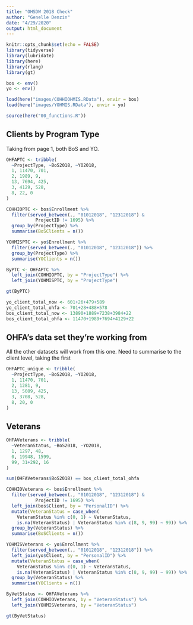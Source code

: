 ```yaml
---
title: "OHSDW 2018 Check"
author: "Genelle Denzin"
date: "4/29/2020"
output: html_document
---
```


```r
knitr::opts_chunk$set(echo = FALSE)
library(tidyverse)
library(lubridate)
library(here)
library(rlang)
library(gt)

bos <- env()
yo <- env()

load(here("images/COHHIOHMIS.RData"), envir = bos)
load(here("images/YOHMIS.RData"), envir = yo)

source(here("00_functions.R"))

```

## Clients by Program Type

Taking from page 1, both BoS and YO.

```r

OHFAPTC <- tribble(
  ~ProjectType, ~BoS2018, ~YO2018,
  1, 11470, 701,
  2, 1989, 9,
  13, 7694, 425,
  3, 4129, 528,
  8, 22, 0
)

COHHIOPTC <- bos$Enrollment %>%
  filter(served_between(., "01012018", "12312018") &
           ProjectID != 1695) %>%
  group_by(ProjectType) %>%
  summarise(BoSClients = n())

YOHMISPTC <- yo$Enrollment %>%
  filter(served_between(., "01012018", "12312018")) %>%
  group_by(ProjectType) %>%
  summarise(YOClients = n())

ByPTC <- OHFAPTC %>%
  left_join(COHHIOPTC, by = "ProjectType") %>%
  left_join(YOHMISPTC, by = "ProjectType")

gt(ByPTC)

yo_client_total_now <- 601+26+479+589
yo_client_total_ohfa <- 701+28+488+578
bos_client_total_now <- 13890+1889+7238+3984+22
bos_client_total_ohfa <- 11470+1989+7694+4129+22

```


## OHFA's data set they're working from

All the other datasets will work from this one. Need to summarise to the client level, taking the first 

```r

OHFAPTC_unique <- tribble(
  ~ProjectType, ~BoS2018, ~YO2018,
  1, 11470, 701,
  2, 1281, 9,
  13, 5089, 425,
  3, 3708, 528,
  8, 20, 0
)

```


## Veterans


```r

OHFAVeterans <- tribble(
  ~VeteranStatus, ~BoS2018, ~YO2018,
  1, 1297, 48,
  0, 19948, 1599,
  99, 31+292, 16
)

sum(OHFAVeterans$BoS2018) == bos_client_total_ohfa

COHHIOVeterans <- bos$Enrollment %>%
  filter(served_between(., "01012018", "12312018") &
           ProjectID != 1695) %>%
  left_join(bos$Client, by = "PersonalID") %>%
  mutate(VeteranStatus = case_when(
    VeteranStatus %in% c(0, 1) ~ VeteranStatus,
    is.na(VeteranStatus) | VeteranStatus %in% c(8, 9, 99) ~ 99)) %>%
  group_by(VeteranStatus) %>%
  summarise(BoSClients = n())

YOHMISVeterans <- yo$Enrollment %>%
  filter(served_between(., "01012018", "12312018")) %>%
  left_join(yo$Client, by = "PersonalID") %>%
  mutate(VeteranStatus = case_when(
    VeteranStatus %in% c(0, 1) ~ VeteranStatus,
    is.na(VeteranStatus) | VeteranStatus %in% c(8, 9, 99) ~ 99)) %>%
  group_by(VeteranStatus) %>%
  summarise(YOClients = n())

ByVetStatus <- OHFAVeterans %>%
  left_join(COHHIOVeterans, by = "VeteranStatus") %>%
  left_join(YOHMISVeterans, by = "VeteranStatus")

gt(ByVetStatus)

```







